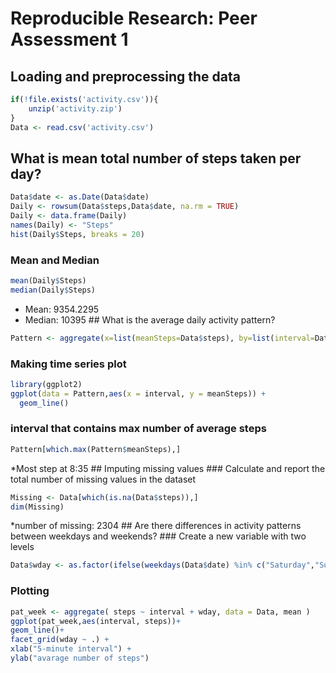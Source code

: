 # Reproducible Research: Peer Assessment 1



## Loading and preprocessing the data
```r
if(!file.exists('activity.csv')){
    unzip('activity.zip')
}
Data <- read.csv('activity.csv')

```


## What is mean total number of steps taken per day?
```r

Data$date <- as.Date(Data$date)
Daily <- rowsum(Data$steps,Data$date, na.rm = TRUE)
Daily <- data.frame(Daily)
names(Daily) <- "Steps"
hist(Daily$Steps, breaks = 20)
```
### Mean and Median 
```r
mean(Daily$Steps)
median(Daily$Steps)
```
* Mean: 9354.2295
* Median:  10395
## What is the average daily activity pattern?
```r

Pattern <- aggregate(x=list(meanSteps=Data$steps), by=list(interval=Data$interval), FUN=mean, na.rm=TRUE)
```
### Making time series plot
```r
library(ggplot2)
ggplot(data = Pattern,aes(x = interval, y = meanSteps)) +
  geom_line()
```
### interval that contains max number of average steps
```r
Pattern[which.max(Pattern$meanSteps),]

```
*Most step at 8:35
## Imputing missing values
### Calculate and report the total number of missing values in the dataset
```r
Missing <- Data[which(is.na(Data$steps)),]
dim(Missing)
```
*number of missing: 2304
## Are there differences in activity patterns between weekdays and weekends?
### Create a new variable with two levels
```r
Data$wday <- as.factor(ifelse(weekdays(Data$date) %in% c("Saturday","Sunday"),"weekends","weekdays"))
```
### Plotting
```r
pat_week <- aggregate( steps ~ interval + wday, data = Data, mean )
ggplot(pat_week,aes(interval, steps))+
geom_line()+
facet_grid(wday ~ .) +
xlab("5-minute interval") + 
ylab("avarage number of steps")
```
